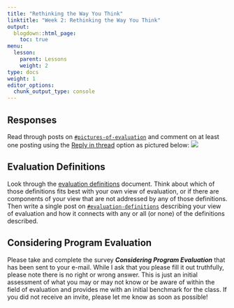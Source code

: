 ```yaml
---
title: "Rethinking the Way You Think"
linktitle: "Week 2: Rethinking the Way You Think"
output:
  blogdown::html_page:
    toc: true
menu:
  lesson:
    parent: Lessons
    weight: 2
type: docs
weight: 1
editor_options: 
  chunk_output_type: console
---
```


## Responses
Read through posts on [`#pictures-of-evaluation`](https://2021edp617.slack.com/archives/C01KL7W6H6V){target="_blank"} and comment on at least one posting using the [Reply in thread](https://slack.com/help/articles/115000769927-Use-threads-to-organize-discussions-){target="_blank"} option as pictured below: ![](/img/lesson/slack_pop_menu.png)

## Evaluation Definitions
Look through the [evaluation definitions](/handouts/Evaluation Definitions.pdf){target="_blank"} document.
Think about which of those definitions fits best with your own view of evaluation, or if there are components of your view that are not addressed by any of those definitions. Then write a single post on [`#evaluation-definitions`](https://2021edp617.slack.com/archives/C01L18T7NR2){target="_blank"} describing your view of evaluation and how it connects with any or all (or none) of the definitions described.

## Considering Program Evaluation
Please take and complete the survey ***Considering Program Evaluation*** that has been sent to your e-mail. While I ask that you please fill it out truthfully, please note there is no right or wrong answer. This is just an initial assessment of what you may or may not know or be aware of within the field of evaluation and provides me with an initial benchmark for the class. If you did not receive an invite, please let me know as soon as possible!
